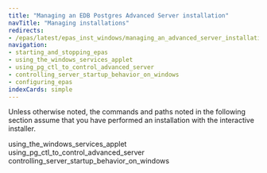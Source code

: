```yaml
---
title: "Managing an EDB Postgres Advanced Server installation"
navTitle: "Managing installations"
redirects:
- /epas/latest/epas_inst_windows/managing_an_advanced_server_installation/
navigation:
- starting_and_stopping_epas
- using_the_windows_services_applet
- using_pg_ctl_to_control_advanced_server
- controlling_server_startup_behavior_on_windows
- configuring_epas
indexCards: simple
---
```


<div id="managing_an_advanced_server_installation" class="registered_link"></div>

Unless otherwise noted, the commands and paths noted in the following section assume that you have performed an installation with the interactive installer.

<div class="toctree" maxdepth="3">

using_the_windows_services_applet using_pg_ctl_to_control_advanced_server controlling_server_startup_behavior_on_windows

</div>
